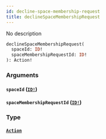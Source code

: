```yaml
---
id: decline-space-membership-request
title: declineSpaceMembershipRequest
---
```


No description

```graphql
declineSpaceMembershipRequest(
  spaceId: ID!
  spaceMembershipRequestId: ID!
): Action!

```

### Arguments

#### `spaceId` ([`ID!`](/graphql/scalars/id))

#### `spaceMembershipRequestId` ([`ID!`](/graphql/scalars/id))

### Type

#### [`Action`](/graphql/objects/action)
